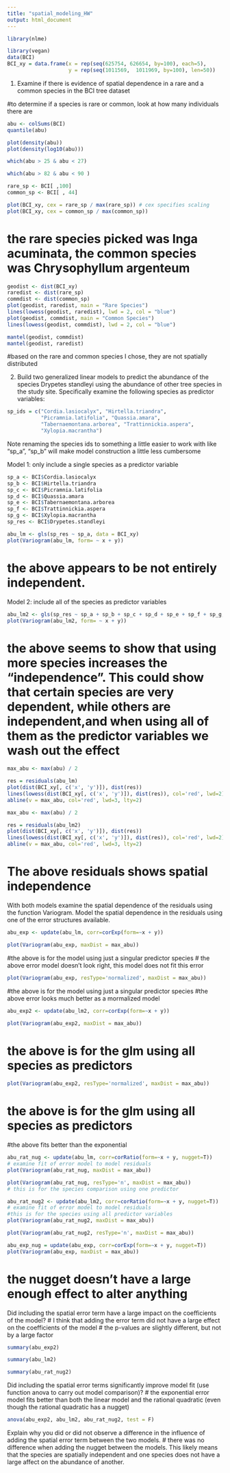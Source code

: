 ```yaml
---
title: "spatial_modeling_HW"
output: html_document
---
```

```r
library(nlme)
```
```r
library(vegan)
data(BCI)
BCI_xy = data.frame(x = rep(seq(625754, 626654, by=100), each=5), 
                    y = rep(seq(1011569,  1011969, by=100), len=50))
```

1) Examine if there is evidence of spatial dependence in a rare and a common species in the BCI tree dataset

#to determine if a species is rare or common, look at how many individuals there are
```r
abu <- colSums(BCI)
quantile(abu)

```

```r
plot(density(abu))
plot(density(log10(abu)))

```
```r
which(abu > 25 & abu < 27)
```
```r
which(abu > 82 & abu < 90 )
```

```r
rare_sp <- BCI[ ,100]
common_sp <- BCI[ , 44]
```
```r
plot(BCI_xy, cex = rare_sp / max(rare_sp)) # cex specifies scaling
plot(BCI_xy, cex = common_sp / max(common_sp))
```
# the rare species picked was Inga acuminata, the common species was Chrysophyllum argenteum

```r
geodist <- dist(BCI_xy)
raredist <- dist(rare_sp)
commdist <- dist(common_sp)
plot(geodist, raredist, main = "Rare Species")
lines(lowess(geodist, raredist), lwd = 2, col = "blue")
plot(geodist, commdist, main = "Common Species")
lines(lowess(geodist, commdist), lwd = 2, col = "blue")

mantel(geodist, commdist)
mantel(geodist, raredist)
```
#based on the rare and common species I chose, they are not spatially distributed


2) Build two generalized linear models to predict the abundance of the species Drypetes standleyi using the abundance of other tree species in the study site. Specifically examine the following species as predictor variables:
```r
sp_ids = c("Cordia.lasiocalyx", "Hirtella.triandra",
           "Picramnia.latifolia", "Quassia.amara",
           "Tabernaemontana.arborea", "Trattinnickia.aspera", 
           "Xylopia.macrantha")
```

Note renaming the species ids to something a little easier to work with like “sp_a”, “sp_b” will make model construction a little less cumbersome

Model 1: only include a single species as a predictor variable

```r
sp_a <- BCI$Cordia.lasiocalyx
sp_b <- BCI$Hirtella.triandra
sp_c <- BCI$Picramnia.latifolia
sp_d <- BCI$Quassia.amara
sp_e <- BCI$Tabernaemontana.arborea
sp_f <- BCI$Trattinnickia.aspera
sp_g <- BCI$Xylopia.macrantha
sp_res <- BCI$Drypetes.standleyi

abu_lm <- gls(sp_res ~ sp_a, data = BCI_xy)
plot(Variogram(abu_lm, form= ~ x + y))
```
# the above appears to be not entirely independent.


Model 2: include all of the species as predictor variables

```r
abu_lm2 <- gls(sp_res ~ sp_a + sp_b + sp_c + sp_d + sp_e + sp_f + sp_g, data = BCI_xy)
plot(Variogram(abu_lm2, form= ~ x + y))
```
# the above seems to show that using more species increases the "independence".  This could show that certain species are very dependent, while others are independent,and when using all of them as the predictor variables we wash out the effect

```r

max_abu <- max(abu) / 2

res = residuals(abu_lm)
plot(dist(BCI_xy[, c('x', 'y')]), dist(res))
lines(lowess(dist(BCI_xy[, c('x', 'y')]), dist(res)), col='red', lwd=2)
abline(v = max_abu, col='red', lwd=3, lty=2)
```

```r

max_abu <- max(abu) / 2

res = residuals(abu_lm2)
plot(dist(BCI_xy[, c('x', 'y')]), dist(res))
lines(lowess(dist(BCI_xy[, c('x', 'y')]), dist(res)), col='red', lwd=2)
abline(v = max_abu, col='red', lwd=3, lty=2)

```
# The above residuals shows spatial independence 

With both models examine the spatial dependence of the residuals using the function Variogram. Model the spatial dependence in the residuals using one of the error structures available.

```r
abu_exp <- update(abu_lm, corr=corExp(form=~x + y))

plot(Variogram(abu_exp, maxDist = max_abu))

```
#the above is for the model using just a singular predictor species 
# the above error model doesn't look right, this model does not fit this error

```r
plot(Variogram(abu_exp, resType='normalized', maxDist = max_abu))

```
#the above is for the model using just a singular predictor species 
#the above error looks much better as a mormalized model


```r
abu_exp2 <- update(abu_lm2, corr=corExp(form=~x + y))

plot(Variogram(abu_exp2, maxDist = max_abu))
```
# the above is for the glm using all species as predictors 

```r
plot(Variogram(abu_exp2, resType='normalized', maxDist = max_abu))
```
# the above is for the glm using all species as predictors 
#the above fits better than the exponential

```r
abu_rat_nug <- update(abu_lm, corr=corRatio(form=~x + y, nugget=T))
# examine fit of error model to model residuals
plot(Variogram(abu_rat_nug, maxDist = max_abu))
```
```r
plot(Variogram(abu_rat_nug, resType='n', maxDist = max_abu))
# this is for the species comparison using one predictor
```
```r
abu_rat_nug2 <- update(abu_lm2, corr=corRatio(form=~x + y, nugget=T))
# examine fit of error model to model residuals
#this is for the species using all predictor variables
plot(Variogram(abu_rat_nug2, maxDist = max_abu))
```
```r
plot(Variogram(abu_rat_nug2, resType='n', maxDist = max_abu))

```

```r
abu_exp_nug = update(abu_exp, corr=corExp(form=~x + y, nugget=T))
plot(Variogram(abu_exp, maxDist = max_abu))

```
# the nugget doesn't have a large enough effect to alter anything


Did including the spatial error term have a large impact on the coefficients of the model?
# I think that adding the error term did not have a large effect on the coefficients of the model
# the p-values are slightly different, but not by a large factor

```r
summary(abu_exp2)
```

```r
summary(abu_lm2)
```
```r
summary(abu_rat_nug2)
```

Did including the spatial error terms significantly improve model fit (use function anova to carry out model comparison)?
# the exponential error model fits better than both the linear model and the rational quadratic (even though the rational quadratic has a nugget)

```r
anova(abu_exp2, abu_lm2, abu_rat_nug2, test = F)
```

Explain why you did or did not observe a difference in the influence of adding the spatial error term between the two models.
# there was no difference when adding the nugget between the models.  This likely means that the species are spatially independent and one species does not have a large affect on the abundance of another.

